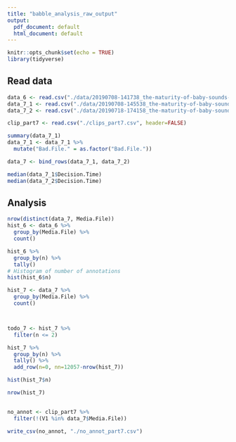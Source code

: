```yaml
---
title: "babble_analysis_raw_output"
output:
  pdf_document: default
  html_document: default
---
```


```r
knitr::opts_chunk$set(echo = TRUE)
library(tidyverse)
```



## Read data

```r
data_6 <- read.csv("./data/20190708-141738_the-maturity-of-baby-sounds-part-6_answers.csv", sep=';')
data_7_1 <- read.csv("./data/20190708-145538_the-maturity-of-baby-sounds-part-7_answers.csv", sep=';')
data_7_2 <- read.csv("./data/20190718-174158_the-maturity-of-baby-sounds-part-7_answers.csv", sep=';')

clip_part7 <- read.csv("./clips_part7.csv", header=FALSE)

summary(data_7_1)
data_7_1 <- data_7_1 %>% 
  mutate("Bad.File." = as.factor("Bad.File."))

data_7 <- bind_rows(data_7_1, data_7_2)

median(data_7_1$Decision.Time)
median(data_7_2$Decision.Time)
```


## Analysis

```r

nrow(distinct(data_7, Media.File))
hist_6 <- data_6 %>%
  group_by(Media.File) %>% 
  count()

hist_6 %>% 
  group_by(n) %>% 
  tally()
# Histogram of number of annotations
hist(hist_6$n)

hist_7 <- data_7 %>%
  group_by(Media.File) %>% 
  count()



todo_7 <- hist_7 %>% 
  filter(n <= 2)

hist_7 %>% 
  group_by(n) %>% 
  tally() %>% 
  add_row(n=0, nn=12057-nrow(hist_7))

hist(hist_7$n)

nrow(hist_7)
  
```

```r
no_annot <- clip_part7 %>% 
  filter(!(V1 %in% data_7$Media.File))

write_csv(no_annot, "./no_annot_part7.csv")
```
